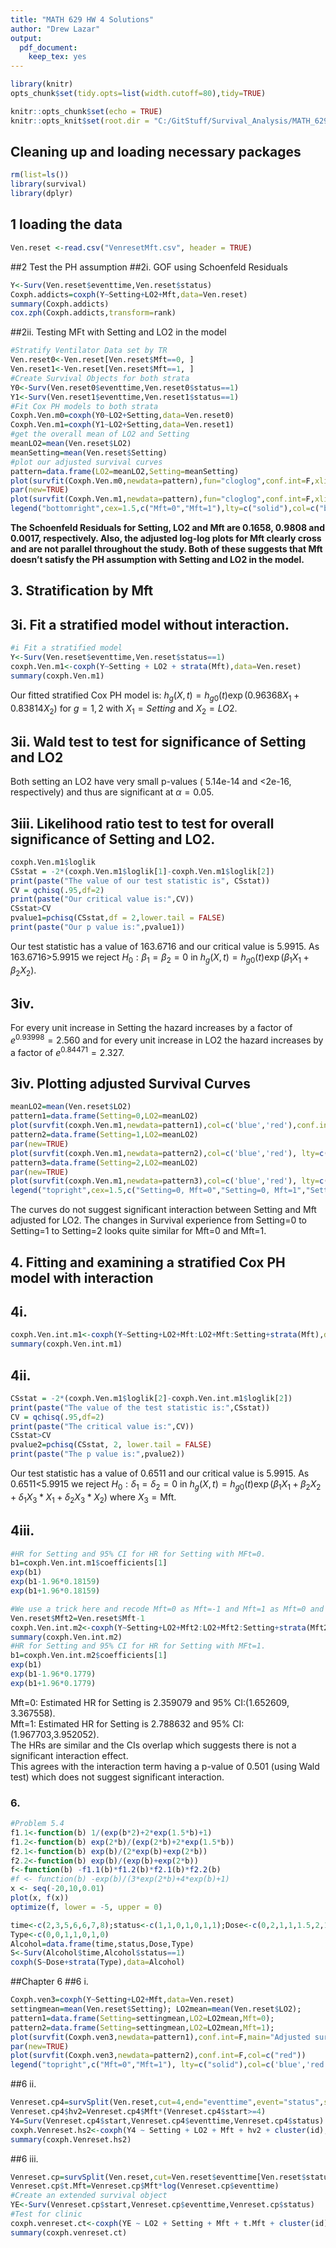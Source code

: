 ```yaml
---
title: "MATH 629 HW 4 Solutions"
author: "Drew Lazar"
output: 
  pdf_document: 
    keep_tex: yes
---
```

```r
library(knitr)
opts_chunk$set(tidy.opts=list(width.cutoff=80),tidy=TRUE)
```

```r
knitr::opts_chunk$set(echo = TRUE)
knitr::opts_knit$set(root.dir = "C:/GitStuff/Survival_Analysis/MATH_629/Data")
```

## Cleaning up and loading necessary packages 
```r
rm(list=ls())
library(survival)
library(dplyr)
```


## 1 loading the data 
```r
Ven.reset <-read.csv("VenresetMft.csv", header = TRUE)
```
##2 Test the PH assumption
##2i. GOF using Schoenfeld Residuals 
```r
Y<-Surv(Ven.reset$eventtime,Ven.reset$status)
Coxph.addicts=coxph(Y~Setting+LO2+Mft,data=Ven.reset)
summary(Coxph.addicts)
cox.zph(Coxph.addicts,transform=rank)
```
##2ii. Testing MFt with Setting and LO2 in the model 
```r
#Stratify Ventilator Data set by TR
Ven.reset0<-Ven.reset[Ven.reset$Mft==0, ]
Ven.reset1<-Ven.reset[Ven.reset$Mft==1, ]
#Create Survival Objects for both strata 
Y0<-Surv(Ven.reset0$eventtime,Ven.reset0$status==1)
Y1<-Surv(Ven.reset1$eventtime,Ven.reset1$status==1)
#Fit Cox PH models to both strata
Coxph.Ven.m0=coxph(Y0~LO2+Setting,data=Ven.reset0)
Coxph.Ven.m1=coxph(Y1~LO2+Setting,data=Ven.reset1)
#get the overall mean of LO2 and Setting 
meanLO2=mean(Ven.reset$LO2)
meanSetting=mean(Ven.reset$Setting)
#plot our adjusted survival curves 
pattern=data.frame(LO2=meanLO2,Setting=meanSetting)
plot(survfit(Coxph.Ven.m0,newdata=pattern),fun="cloglog",conf.int=F,xlim=c(1,23),ylim=c(-3.9,2.3),main="Adjusted log-log for Mft=0 vs Mft=1",col=c('blue'))
par(new=TRUE)
plot(survfit(Coxph.Ven.m1,newdata=pattern),fun="cloglog",conf.int=F,xlim=c(1,23),ylim=c(-3.9,2.3),col=c('red'))
legend("bottomright",cex=1.5,c("Mft=0","Mft=1"),lty=c("solid"),col=c("blue","red"))
```

**The Schoenfeld Residuals for Setting, LO2 and Mft are 0.1658, 0.9808 and 0.0017, respectively.  Also, the adjusted log-log plots for Mft clearly cross and are not parallel throughout the study. Both of these suggests that Mft doesn't satisfy the PH assumption with Setting and LO2 in the model. **


## 3. Stratification by Mft
## 3i. Fit a stratified model without interaction. 
```r
#i Fit a stratified model 
Y<-Surv(Ven.reset$eventtime,Ven.reset$status==1)
coxph.Ven.m1<-coxph(Y~Setting + LO2 + strata(Mft),data=Ven.reset)
summary(coxph.Ven.m1)
```
Our fitted stratified Cox PH model is: $h_g(X,t)=h_{g0}(t)\exp(0.96368X_1+0.83814X_2)$ for $g=1,2$ with $X_1=Setting$ and $X_2=LO2$.

## 3ii. Wald test to test for significance of Setting and LO2 
Both setting an LO2 have very small p-values ( 5.14e-14 and <2e-16, respectively) and thus are significant at $\alpha=0.05$.

## 3iii. Likelihood ratio test to test for overall significance of Setting and LO2. 
```r
coxph.Ven.m1$loglik
CSstat = -2*(coxph.Ven.m1$loglik[1]-coxph.Ven.m1$loglik[2])
print(paste("The value of our test statistic is", CSstat))
CV = qchisq(.95,df=2)
print(paste("Our critical value is:",CV))
CSstat>CV
pvalue1=pchisq(CSstat,df = 2,lower.tail = FALSE)
print(paste("Our p value is:",pvalue1))
```
Our test statistic has a value of 163.6716 and our critical value is 5.9915. As 163.6716>5.9915 we reject $H_0: \beta_1=\beta_2=0$ in $h_g(X,t)=h_{g0}(t)\exp(\beta_1 X_1+ \beta_2 X_2)$.

## 3iv. 
For every unit increase in Setting the hazard increases by a factor of $e^{0.93998}=2.560$ and for every unit increase in LO2 the hazard increases by a factor of $e^{0.84471}=2.327$.    

## 3iv. Plotting adjusted Survival Curves 
```r
meanLO2=mean(Ven.reset$LO2)
pattern1=data.frame(Setting=0,LO2=meanLO2)
plot(survfit(coxph.Ven.m1,newdata=pattern1),col=c('blue','red'),conf.int=F,main="Adjusted survival for Setting=0, 1 and 2, mean(LO2) from stratified Cox PH model")
pattern2=data.frame(Setting=1,LO2=meanLO2)
par(new=TRUE)
plot(survfit(coxph.Ven.m1,newdata=pattern2),col=c('blue','red'), lty=c('dashed'),conf.int=F)
pattern3=data.frame(Setting=2,LO2=meanLO2)
par(new=TRUE)
plot(survfit(coxph.Ven.m1,newdata=pattern3),col=c('blue','red'), lty=c('dotted'),conf.int=F)
legend("topright",cex=1.5,c("Setting=0, Mft=0","Setting=0, Mft=1","Setting=1, Mft=0","Setting=1,Mft=1","Setting=2, Mft=0","Setting=2, Mft=1"),lty=c("solid","solid","dashed","dashed","dotted","dotted"),col=c("blue","red"))
```
The curves do not suggest significant interaction between Setting and Mft adjusted for LO2. The changes in Survival experience from Setting=0 to Setting=1 to Setting=2 looks quite similar for Mft=0 and Mft=1. 

## 4. Fitting and examining a stratified Cox PH model with interaction 
## 4i. 
```r
coxph.Ven.int.m1<-coxph(Y~Setting+LO2+Mft:LO2+Mft:Setting+strata(Mft),data=Ven.reset)
summary(coxph.Ven.int.m1)
```
## 4ii. 
```r
CSstat = -2*(coxph.Ven.m1$loglik[2]-coxph.Ven.int.m1$loglik[2])
print(paste("The value of the test statistic is:",CSstat))
CV = qchisq(.95,df=2)
print(paste("The critical value is:",CV))
CSstat>CV
pvalue2=pchisq(CSstat, 2, lower.tail = FALSE)
print(paste("The p value is:",pvalue2))
```
Our test statistic has a value of 0.6511 and our critical value is 5.9915. As 0.6511<5.9915 we reject $H_0: \delta_1=\delta_2=0$ in $h_g(X,t)=h_{g0}(t)\exp(\beta_1 X_1+ \beta_2 X_2 + \delta_1 X_3*X_1 + \delta_2 X_3*X_2)$ where $X_3=\text{Mft}$. 

## 4iii. 
```r
#HR for Setting and 95% CI for HR for Setting with MFt=0. 
b1=coxph.Ven.int.m1$coefficients[1]
exp(b1)
exp(b1-1.96*0.18159)
exp(b1+1.96*0.18159)
```
```r
#We use a trick here and recode Mft=0 as Mft=-1 and Mft=1 as Mft=0 and refit the model.
Ven.reset$Mft2=Ven.reset$Mft-1
coxph.Ven.int.m2<-coxph(Y~Setting+LO2+Mft2:LO2+Mft2:Setting+strata(Mft2),data=Ven.reset)
summary(coxph.Ven.int.m2)
#HR for Setting and 95% CI for HR for Setting with MFt=1. 
b1=coxph.Ven.int.m2$coefficients[1]
exp(b1)
exp(b1-1.96*0.1779)
exp(b1+1.96*0.1779)
```
Mft=0: Estimated HR for Setting is 2.359079 and 95% CI:(1.652609, 3.367558). \
Mft=1: Estimated HR for Setting is 2.788632 and 95% CI: (1.967703,3.952052).  \
The HRs are similar and the CIs overlap which suggests there is not a significant interaction effect. \
This agrees with the interaction term having a p-value of 0.501 (using Wald test) which does not suggest significant interaction. 


### 6. 
```r
#Problem 5.4
f1.1<-function(b) 1/(exp(b*2)+2*exp(1.5*b)+1)
f1.2<-function(b) exp(2*b)/(exp(2*b)+2*exp(1.5*b))
f2.1<-function(b) exp(b)/(2*exp(b)+exp(2*b))
f2.2<-function(b) exp(b)/(exp(b)+exp(2*b))
f<-function(b) -f1.1(b)*f1.2(b)*f2.1(b)*f2.2(b)
#f <- function(b) -exp(b)/(3*exp(2*b)+4*exp(b)+1)
x <- seq(-20,10,0.01)
plot(x, f(x))   
optimize(f, lower = -5, upper = 0)
```
```r
time<-c(2,3,5,6,6,7,8);status<-c(1,1,0,1,0,1,1);Dose<-c(0,2,1,1,1.5,2,1.5);
Type<-c(0,0,1,1,0,1,0)
Alcohol=data.frame(time,status,Dose,Type)
S<-Surv(Alcohol$time,Alcohol$status==1)
coxph(S~Dose+strata(Type),data=Alcohol)
```
##Chapter 6
##6 i. 
```r
Coxph.ven3=coxph(Y~Setting+LO2+Mft,data=Ven.reset)
settingmean=mean(Ven.reset$Setting); LO2mean=mean(Ven.reset$LO2); 
pattern1=data.frame(Setting=settingmean,LO2=LO2mean,Mft=0);
pattern2=data.frame(Setting=settingmean,LO2=LO2mean,Mft=1);
plot(survfit(Coxph.ven3,newdata=pattern1),conf.int=F,main="Adjusted survival for Mft=0 vs Mft=1, mean(Setting), mean(LO2)",col=c("blue"))
par(new=TRUE)
plot(survfit(Coxph.ven3,newdata=pattern2),conf.int=F,col=c("red"))
legend("topright",c("Mft=0","Mft=1"), lty=c("solid"),col=c('blue','red'))
```
##6 ii.
```r
Venreset.cp4=survSplit(Ven.reset,cut=4,end="eventtime",event="status",start="start",id="id")
Venreset.cp4$hv2=Venreset.cp4$Mft*(Venreset.cp4$start>=4)
Y4=Surv(Venreset.cp4$start,Venreset.cp4$eventtime,Venreset.cp4$status)
coxph.Venreset.hs2<-coxph(Y4 ~ Setting + LO2 + Mft + hv2 + cluster(id),data=Venreset.cp4)
summary(coxph.Venreset.hs2)
```
##6 iii. 
```r
Venreset.cp=survSplit(Ven.reset,cut=Ven.reset$eventtime[Ven.reset$status==1],end="eventtime",event="status",start="start",id="id")
Venreset.cp$t.Mft=Venreset.cp$Mft*log(Venreset.cp$eventtime)
#Create an extended survival object
YE<-Surv(Venreset.cp$start,Venreset.cp$eventtime,Venreset.cp$status)
#Test for clinic
coxph.venreset.ct<-coxph(YE ~ LO2 + Setting + Mft + t.Mft + cluster(id),data=Venreset.cp)
summary(coxph.venreset.ct)
```
